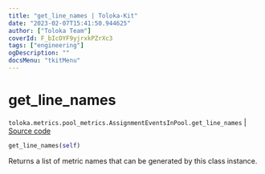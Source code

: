 ```yaml
---
title: "get_line_names | Toloka-Kit"
date: "2023-02-07T15:41:50.944625"
author: ["Toloka Team"]
coverId: F_bIcOYF9yjrxkPZrXc3
tags: ["engineering"]
ogDescription: ""
docsMenu: "tkitMenu"
---
```


# get_line_names
`toloka.metrics.pool_metrics.AssignmentEventsInPool.get_line_names` | [Source code](https://github.com/Toloka/toloka-kit/blob/v1.1.3/src/metrics/pool_metrics.py#L118)

```python
get_line_names(self)
```

Returns a list of metric names that can be generated by this class instance.
